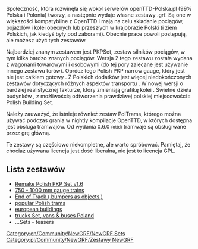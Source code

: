 

{{en/Community/NewGRF/Infobox NewGRF|setname= pkp-trainset, pkp-narrow ..
|screenshot= 
|artist= polish users and other contributors
|coder= polish users and other contributors 
|focus= en/Community/NewGRF/Addons Complete renewal
|homepage=https://dev.openttdcoop.org/projects/polish (english)
|homepagename= , openTTD-Polska.pl >> version 
|copyright= copyrighted
}}
Społeczność, która rozwinęła się wokół serwerów openTTD-Polska.pl (99% Polska i Polonia) tworzy, a następnie wydaje własne zestawy .grf. Są one w większości kompatybilne z OpenTTD i mają na celu składanie pociągów, pojazdów i kolei obecnych lub przeszłych w krajobrazie Polski (i ziem Polskich, jak kiedyś były pod zaborami). Obecnie prace powoli postępują, ale możesz użyć tych zestawów.

Najbardziej znanym zestawem jest PKPSet, zestaw silników pociągów, w tym kilka bardzo znanych pociągów. Wersja 2 tego zestawu została wydana z wagonami towarowymi i osobowymi (do tej pory zalecane jest używanie innego zestawu torów). Oprócz tego Polish PKP narrow gauge, który jest nie jest całkiem gotowy . Z Polskich dodatków jest więcej niedokończonych zestawów dotyczących różnych aspektów transportu . W nowej wersji o bardziej realistycznej fakturze, który zmieniają grafikę kolei . Świetne dzieła budynków , z możliwością odtworzenia prawdziwej polskiej miejscowości : Polish Building Set.

Należy zauważyć, że istnieje również zestaw PolTrams, którego można używać podczas grania w nightly kompilacje OpenTTD, w których dostępna jest obsługa tramwajów. Od wydania 0.6.0 <small>(ottd)</small> tramwaje są obsługiwane przez grę główną.

Te zestawy są częściowo niekompletne, ale warto spróbować. Pamiętaj, że chociaż używana licencja jest dość liberalna, nie jest to licencja GPL.

== Lista zestawów ==
*[https://dev.openttdcoop.org/projects/pkp-trainset Remake Polish PKP Set v1.6 ]
*[https://dev.openttdcoop.org/projects/pkp-narrow 750 - 1000 mm gauge trains]
*[https://dev.openttdcoop.org/projects/eot End of Track ( bumpers as objects )] 
*[https://dev.openttdcoop.org/projects/poltrams popular Polish trams]
*[https://dev.openttdcoop.org/projects/polish-houses european buildings]
*[https://dev.openttdcoop.org/projects/polroad trucks Set, vans & buses Poland] 
*...Sets - teasers


[[Category:en/Community/NewGRF/NewGRF Sets]] [[Category:pl/Community/NewGRF/Zestawy NewGRF]]